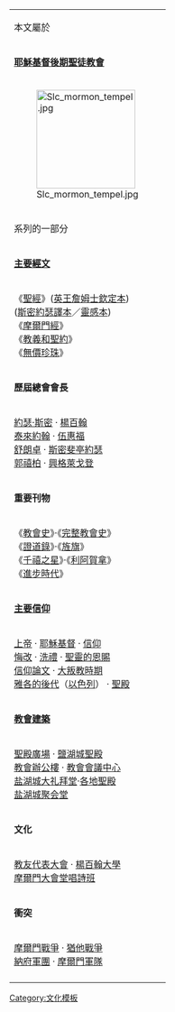 {| class="infobox" style="float: right; clear: right; text-align:center; width:240px;"
|- style="font-size: 80%;"
|本文屬於
|- style="font-size: 125%;"
| '''[[耶穌基督後期聖徒教會]]'''
|-
| [[File:Slc_mormon_tempel.jpg|center|175px]]
|-style="font-size: 80%;"
|系列的一部分
|- style="font-size: 90%; background:#DCF0FF"
| '''[[教會經典經文(LDS)|主要經文]]'''
|- style="font-size: 80%; text-align:left"
| 《[[聖經]]》([[英王詹姆士欽定本]])<br />([[斯密約瑟譯本]]／[[靈感本]])<br />《[[摩爾門經]]》<br />《[[教義和聖約]]》<br />《[[無價珍珠]]》
|- style="font-size: 90%; background:#DCF0FF"
| '''歷屆總會會長'''
|- style="font-size: 80%;"
| [[約瑟·斯密]] · [[楊百翰]]<br />[[泰來約翰]] · [[伍惠福]]<br />[[舒朗卓]] · [[斯密斐亭約瑟]]<br />[[郭禧柏]] · [[興格萊戈登]]
|- style="font-size: 90%; background:#DCF0FF"
| '''重要刊物'''
|- style="font-size: 80%;"
| 《[[教會史 (耶穌基督後期聖徒教會)|教會史]]》·《[[完整教會史]]》<br />《[[證道錄]]》·《[[旌旗]]》<br />《[[千禧之星]]》·《[[利阿賀拿]]》<br />《[[進步時代]]》
|- style="font-size: 90%; background:#DCF0FF"
| '''[[:Category:教義，信仰和習慣(LDS)|主要信仰]]'''
|- style="font-size: 80%;"
| [[上帝(LDS)|上帝]] · [[耶穌基督(LDS)|耶穌基督]] · [[信仰(LDS)|信仰]]<br />[[悔改(LDS)|悔改]] · [[洗禮(LDS)|洗禮]] · [[聖靈的恩賜(LDS)|聖靈的恩賜]]<br />[[信仰論文(LDS)|信仰論文]] · [[大叛教時期(LDS)|大叛教時期]]<br />[[雅各的後代(LDS)|雅各的後代]]（[[以色列]]） · [[聖殿(LDS)|聖殿]]
|- style="font-size: 90%; background:#DCF0FF"
| '''[[:Category:教會各地建築(LDS)|教會建築]]'''
|- style="font-size: 80%;"
| [[聖殿廣場|聖殿廣場]] · [[鹽湖城聖殿]]<br />[[教會辦公大樓(LDS)|教會辦公樓]] · [[教會會議中心(LDS)|教會會議中心]]<br />[[盐湖城大礼拜堂]]·[[世界各地的聖殿(LDS)|各地聖殿]]<br />[[盐湖城聚会堂]]
|- style="font-size: 90%; background:#DCF0FF"
| '''文化'''
|- style="font-size: 80%;"
| [[教友代表大會(LDS)|教友代表大會]] · [[楊百翰大學]]<br />[[摩爾門大會堂唱詩班]]
|- style="font-size: 90%; background:#DCF0FF"
| '''衝突'''
|- style="font-size: 80%;"
| [[摩爾門戰爭]] · [[猶他戰爭]]<br />[[納府軍團]] · [[摩爾門軍隊]]
|-
| {{Tnavbar|LDS}}
|}<noinclude>

[[Category:文化模板]]
</noinclude>